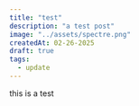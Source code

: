 ---
title: "test"
description: "a test post"
image: "../assets/spectre.png"
createdAt: 02-26-2025
draft: true
tags:
  - update
---
this is a test